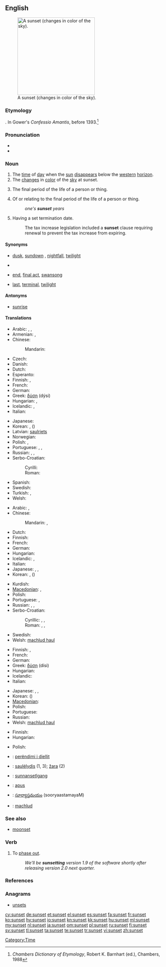 ==English==
{{wikipedia}}
[[Image:Sunset may 2006 panorama.jpg|thumb|right|250px|A sunset (changes in color of the sky).]]

===Etymology===
{{compound|sun|set}}. In Gower's ''Confessio Amantis'', before 1393.<ref>''Chambers Dictionary of Etymology'', Robert K. Barnhart (ed.), Chambers, 1988</ref>

===Pronunciation===
* {{IPA|/ˈsʌnˌsɛt/}}
* {{audio|en-us-sunset.ogg|Audio (US)}}

===Noun===
{{en-noun}}

# The [[time]] of [[day]] when the [[sun]] [[disappear]]s below the [[western]] [[horizon]].
# The [[change]]s in [[color]] of the [[sky]] at sunset.
# {{figuratively}} The final period of the life of a person or thing.
# {{attributively}} Of or relating to the final period of the life of a person or thing.<!--this is still a noun, not an adjective-->
#: ''one's '''sunset''' years''
# {{attributively}} Having a set termination date.
#: The tax increase legislation included a '''sunset''' clause requiring renewal to prevent the tax increase from expiring.

====Synonyms====
* {{sense|time}} [[dusk]], [[sundown]] {{qualifier|US}}, [[nightfall]], [[twilight]]
* {{sense|change in color of the sky at sunset}}
* {{sense|final period of life}} [[end]], [[final act]], [[swansong]]
* {{sense|attributively: of or relating to the final period of life}} [[last]], [[terminal]], [[twilight]]

====Antonyms====
* [[sunrise]]

====Translations====
{{trans-top|time of day}}
* Arabic: {{t+|ar|مغرب}},  {{t+|ar|مغرب|m|tr=mághrib}},  {{t-|ar|غروب|m|tr=ghuruub}}
* Armenian: {{t|hy|մայրամուտ|tr=mayramut}}, {{t|hy|արևամուտ|tr=arevamut}}
* Chinese:
*: Mandarin: {{t-|cmn|日落|tr=rìluò|sc=Hani}}
* Czech: {{t+|cs|západ|m}}
* Danish: {{t-|da|solnedgang}}
* Dutch: {{t+|nl|zonsondergang|m}}
* Esperanto: {{t|eo|sunsubiro}}
* Finnish: {{t+|fi|auringonlasku}}, {{t|fi|illansuu}}
* French: {{t+|fr|coucher de soleil|m}}
* German: {{t+|de|Sonnenuntergang|m}}
* Greek: [[δύση]] (dýsi) {{f}}
* Hungarian: {{t+|hu|naplemente}}, {{t+|hu|napnyugta}}
* Icelandic: {{t+|is|sólsetur|n}}, {{t+|is|sólarlag|n}}
* Italian: {{t+|it|tramonto|m}}
{{trans-mid}}
* Japanese: {{t|ja|日没|tr=にちぼつ, nichibotsu}}
* Korean: {{t|ko|해넘이|tr=haeneomI|sc=Hang}},  {{t|ko|황혼|tr=hwanghon|sc=Hang}} ({{t+|ko|黃昏|sc=Hani}})
* Latvian: [[saulriets]] {{m}}
* Norwegian: {{t-|no|solnedgang|m}}
* Polish: {{t|pl|zmierzch|m}}, {{t|pl|zachód słońca|m}}
* Portuguese: {{t+|pt|crepúsculo|m}}, {{t+|pt|pôr-do-sol|m}}, {{t|pt|poente}}
* Russian: {{t|ru|заход солнца|m|tr=zaxód sólnca}},  {{t+|ru|закат|m|tr=zakát}},  {{qualifier|вечерняя - večérnjaja}} {{t+|ru|заря|f|tr=zarjá}}
* Serbo-Croatian:
*: Cyrilli: {{t|sh|залазак сунца}}
*: Roman: {{t|sh|zalazak sunca}}
* Spanish: {{t-|es|puesta del sol|f}}
* Swedish: {{t+|sv|solnedgång|c}}
* Turkish: {{t|tr|gün batımı}}, {{t|tr|gün batım}}
* Welsh: {{t+|cy|machlud haul|xs=Welsh}}
{{trans-bottom}}

{{trans-top|changes in color of sky at sunset}}
* Arabic: {{Arab|[[غروب الشمس]]}} {{unicode|(ğurūb aš-šams)}} {{m}},  {{t|ar|غروب الشمس|m|tr=ghuruub al-shams}}
* Chinese:
*: Mandarin: {{t-|cmn|黃昏|sc=Hani}},  {{t-|cmn|黄昏|tr=huánghūn|sc=Hani}}
* Dutch: {{t+|nl|zonsondergang|m}}
* Finnish: {{t-|fi|iltarusko}}
* French: {{t+|fr|crépuscule|m}}
* German: {{t+|de|Sonnenuntergang|m}}
* Hungarian: {{t|hu|alkonypír}}
* Icelandic: {{t+|is|sólsetur|n}}, {{t+|is|sólarlag|n}}
* Italian: {{t+|it|tramonto|m}}
* Japanese: {{t|ja|夕焼け|tr=ゆうやけ, yūyake}},  {{t|ja| 黄昏}},  {{t|ja|たそがれ|tr=tasogare}}
* Korean: {{t|ko|저녁놀|tr=jeonyeog-nol|sc=Hang}},  {{t|ko|황혼|tr=hwanghon|sc=Hang}} ({{t+|ko|黃昏|sc=Hani}})
{{trans-mid}}
* Kurdish: {{ku-Arab|[[ڕۆژ ئاوا]]}}
* [[Macedonian]]: {{t-|mk|залез|m|tr=zález}},  {{t|mk|зајдисонце|n|tr=zajdísonce}}
* Polish: {{t|pl|zachód słońca|m}}
* Portuguese: {{t+|pt|crepúsculo|m}},  {{t+|pt|pôr-do-sol|m}}
* Russian: {{t|ru|заход солнца|m|tr=zaxód sólnca}},  {{t+|ru|закат|m|tr=zakát}},  {{qualifier|вечерняя - večérnjaja}} {{t+|ru|заря|f|tr=zarjá}}
* Serbo-Croatian:
*: Cyrillic: {{t|sh|залаз|m|alt=за́лаз}}, {{t|sh|залазак сунца}}, {{t|sh|залазница}}
*: Roman: {{t|sh|zalaz|m|alt=zálaz}}, {{t|sh|zalazak sunca}}, {{t|sh|zalaznica}}
* Swedish: {{t+|sv|solnedgång|c}}
* Welsh: [[machlud haul]]
{{trans-bottom}}

{{trans-top|final period of life}}
* Finnish: {{t+|fi|auringonlasku}}, {{t-|fi|iltarusko}}
* French: {{t+|fr|crépuscule|m}}
* German: {{t|de|Lebensabend|m}}
* Greek: [[δύση]] (dísi) {{f}}
* Hungarian: {{t+|hu|alkony}}
* Icelandic: {{t+|is|sólsetur|n}}
* Italian: {{t+|it|tramonto|m}}
{{trans-mid}}
* Japanese: {{t+|ja|たそがれ|tr=tasogare}},  {{t+|ja|黄昏}},  {{t|ja|たそがれ|tr=tasogare}}
* Korean: {{t|ko|황혼|tr=hwanghon|sc=Hang}} ({{t+|ko|黃昏|sc=Hani}})
* [[Macedonian]]: {{t-|mk|залез|m|tr=zález}}
* Polish: {{t|pl|zmierzch|m}}
* Portuguese: {{t+|pt|crepúsculo|m}}
* Russian: {{t+|ru|закат|m|tr=zakát}}
* Welsh: [[machlud haul]]
{{trans-bottom}}

{{trans-top|attributively: of or relating to the final period of life}}
* Finnish: {{t-|fi|iltarusko|alt=iltaruskon}}
* Hungarian: {{t+|hu|alkony}}
{{trans-mid}}
* Polish: {{t|pl|zmierzch|m}}
{{trans-bottom}}

{{checktrans-top}}
* {{ttbc|sq}}: [[perëndimi i diellit]]
* {{ttbc|lt}}: [[saulėlydis]] {{m}} (1, 3); [[žara]] {{f}} (2)
* {{ttbc|ang}}: [[sunnansetlgang]] {{m}}
* {{ttbc|ro}}: [[apus]] {{n}}
* {{ttbc|te}}: [[సూర్యాస్తమయం]] (sooryaastamayaM)
* {{ttbc|cy}}: [[machlud]]
{{trans-bottom}}

===See also===
* [[moonset]]

===Verb===
{{en-verb|sunsets|sunsetting|sunsetted}}

# {{business|politics|transitive}} To [[phase out]].
#: ''We'll be '''sunsetting''' version 1.9 of the software shortly after releasing version 2.0 next quarter.''

===References===
<references/>

===Anagrams===
* [[unsets#English|unsets]]

[[Category:Time]]

[[cy:sunset]]
[[de:sunset]]
[[et:sunset]]
[[el:sunset]]
[[es:sunset]]
[[fa:sunset]]
[[fr:sunset]]
[[ko:sunset]]
[[hy:sunset]]
[[io:sunset]]
[[kn:sunset]]
[[kk:sunset]]
[[hu:sunset]]
[[ml:sunset]]
[[my:sunset]]
[[nl:sunset]]
[[ja:sunset]]
[[om:sunset]]
[[pl:sunset]]
[[ru:sunset]]
[[fi:sunset]]
[[sv:sunset]]
[[tl:sunset]]
[[ta:sunset]]
[[te:sunset]]
[[tr:sunset]]
[[vi:sunset]]
[[zh:sunset]]